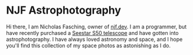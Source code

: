 
# NJF Astrophotography

Hi there, I am Nicholas Fasching, owner of [njf.dev](https://njf.dev). I am a programmer, but have recently purchased a [Seestar S50 telescope](https://www.seestar.com/) and have gotten into astrophotography. I have always loved astronomy and space, and I hope you'll find this collection of my space photos as astonishing as I do.
